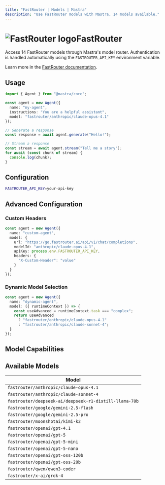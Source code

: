 ```yaml
---
title: "FastRouter | Models | Mastra"
description: "Use FastRouter models with Mastra. 14 models available."
---
```



# <img src="https://models.dev/logos/fastrouter.svg" alt="FastRouter logo" className="inline w-8 h-8 mr-2 align-middle dark:invert dark:brightness-0 dark:contrast-200" />FastRouter

Access 14 FastRouter models through Mastra's model router. Authentication is handled automatically using the `FASTROUTER_API_KEY` environment variable.

Learn more in the [FastRouter documentation](https://fastrouter.ai/models).

## Usage

```typescript
import { Agent } from "@mastra/core";

const agent = new Agent({
  name: "my-agent",
  instructions: "You are a helpful assistant",
  model: "fastrouter/anthropic/claude-opus-4.1"
});

// Generate a response
const response = await agent.generate("Hello!");

// Stream a response
const stream = await agent.stream("Tell me a story");
for await (const chunk of stream) {
  console.log(chunk);
}
```

## Configuration

```bash
FASTROUTER_API_KEY=your-api-key
```

## Advanced Configuration

### Custom Headers

```typescript
const agent = new Agent({
  name: "custom-agent",
  model: {
    url: "https://go.fastrouter.ai/api/v1/chat/completions",
    modelId: "anthropic/claude-opus-4.1",
    apiKey: process.env.FASTROUTER_API_KEY,
    headers: {
      "X-Custom-Header": "value"
    }
  }
});
```

### Dynamic Model Selection

```typescript
const agent = new Agent({
  name: "dynamic-agent",
  model: ({ runtimeContext }) => {
    const useAdvanced = runtimeContext.task === "complex";
    return useAdvanced 
      ? "fastrouter/anthropic/claude-opus-4.1"
      : "fastrouter/anthropic/claude-sonnet-4";
  }
});
```

## Model Capabilities

<ProviderCapabilitiesTable providerId="fastrouter" limit={10} />

## Available Models

| Model |
|-------|
| `fastrouter/anthropic/claude-opus-4.1` |
| `fastrouter/anthropic/claude-sonnet-4` |
| `fastrouter/deepseek-ai/deepseek-r1-distill-llama-70b` |
| `fastrouter/google/gemini-2.5-flash` |
| `fastrouter/google/gemini-2.5-pro` |
| `fastrouter/moonshotai/kimi-k2` |
| `fastrouter/openai/gpt-4.1` |
| `fastrouter/openai/gpt-5` |
| `fastrouter/openai/gpt-5-mini` |
| `fastrouter/openai/gpt-5-nano` |
| `fastrouter/openai/gpt-oss-120b` |
| `fastrouter/openai/gpt-oss-20b` |
| `fastrouter/qwen/qwen3-coder` |
| `fastrouter/x-ai/grok-4` |

